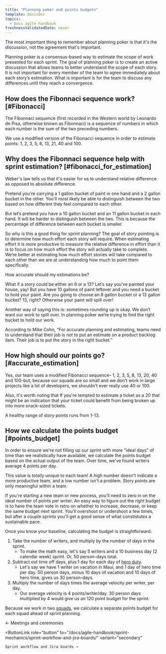 ```yaml
---
title: "Planning poker and points budgets"
template: basicDoc
topics:
  - Docs agile handbook
freshnessValidatedDate: never
---
```


The most important thing to remember about planning poker is that it's the discussion, not the agreement that's important.

Planning poker is a consensus-based way to estimate the scope of work presented for each sprint. The goal of planning poker is to create an active discussion that allows teams to better understand the scope of each story. It is not important for every member of the team to agree immediately about each story’s estimation. What is important is for the team to discuss any differences until they reach a convergence.

## How does the Fibonnaci sequence work? [#Fibonacci]

The Fibonnaci sequence (first recorded in the Western world by Leonardo de Pisa, otherwise known as Fibonnaci) is a sequence of numbers in which each number is the sum of the two preceding numbers.

We use a modified version of the Fibonacci sequence in order to estimate points: 1, 2, 3, 5, 8, 13, 21, 40 and 100.

## Why does the Fibonnaci sequence help with sprint estimation? [#fibonacci_for_estimation]

Weber's law tells us that it's easier for us to understand relative difference as opposed to absolute difference.

Pretend you're carrying a 1 gallon bucket of paint in one hand and a 2 gallon bucket in the other. You'll most likely be able to distinguish between the two based on how different they feel compared to each other.

But let’s pretend you have a 10 gallon bucket and an 11 gallon bucket in each hand. It will be harder to distinguish between the two. This is because the percentage of difference between each bucket is smaller.

So why is this a good thing for sprint planning? The goal of story pointing is to determine how much effort each story will require. When estimating effort it is more productive to measure the relative difference in effort than it is to focus on how much effort the story will actually take to complete. We’re better at estimating how much effort stories will take compared to each other than we are at understanding how much to point them specifically.

How accurate should my estimations be?

What if a story could be either an 8 or a 13?  Let’s say you’ve painted your house, yay! But you have 10 gallons of paint leftover and you need a bucket to hold your paint. Are you going to choose an 8 gallon bucket or a 13 gallon bucket? 13, right? Otherwise your paint will spill over!

Another way of saying this is: sometimes rounding up is okay. We don’t want our work to spill over. In planning poker we’re trying to find the right bucket to hold our work.

According to Mike Cohn, “For accurate planning and estimating, teams need to understand that their job is not to put an estimate on a product backlog item. Their job is to put the story in the right bucket.”

## How high should our points go? [#accurate_estimation]

Yes, our team uses a modified Fibonacci sequence– 1, 2, 3, 5, 8, 13, 20, 40 and 100–but, because our squads are so small and we don't work in large projects like a lot of developers, we shouldn't ever really use 40 or 100.

Also, it's worth noting that If you're tempted to estimate a ticket as a 20 that might be an indication that your ticket could benefit from being broken up into more snack-sized tickets.

A healthy range of story points runs from 1-13.

## How we calculate the points budget [#points_budget]

In order to ensure we're not filling up our sprint with more "ideal days" of time than we realistically have available, we calculate the points budget based on the actual output of the team. Over time, we've found writers average 4 points per day.

<Callout variant="tip">
  This value is totally unique to each team! A high number doesn't indicate a more productive team, and a low number isn't a problem. Story points are only meaningful within a team.

  If you're starting a new team or new process, you'll need to zero in on the ideal number of points per writer. An easy way to figure out the right budget is to have the team vote in retro on whether to increase, decrease, or keep the same budget next sprint. You'll overshoot or undershoot a few times, but after a couple sprints you'll get a good sense of what constistutes a sustainable pace.
</Callout>

Once you know your baseline, calculating the budget is straightforward:

1. Take the number of writers, and multiply by the number of days in the sprint.
   * To make the math easy, let's say 5 writers and a 10 business day (2 calendar week) sprint. Or, 50 person-days total.
2. Subtract out time off days, plus 1 day for each day of [hero duty](/docs/agile-handbook/heroing/what-is-a-hero/).
   * Let's say we have 1 writer on vacation in Maui, and 1 day of hero time per day. 50 person days, minus 10 days of vacation and 10 days of hero time, gives us 30 person-days.
3. Multiply the number of days times the average velocity per writer, per day.
   * Our average velocity is 4 points/writer/day. 30 person days multiplied by 4 would give us an 120 point budget for the sprint.

Because we work in two [squads](/docs/agile-handbook/key-concepts/agile-sprints-profusion-of-terms/#teams-and-squads), we calculate a separate points budget for each squad ahead of sprint planning.

<ButtonGroup>
  <ButtonLink
    role="button"
    to="/docs/agile-handbook/sprint-mechanics/meetings-and-ceremonies/"
    variant="secondary"
  >
    ← Meetings and ceremonies
  </ButtonLink>

  <ButtonLink
    role="button"
    to="/docs/agile-handbook/sprint-mechanics/sprint-workflow-and-jira-boards/"
    variant="secondary"
  >
    Sprint workflow and Jira boards →
  </ButtonLink>
</ButtonGroup>
